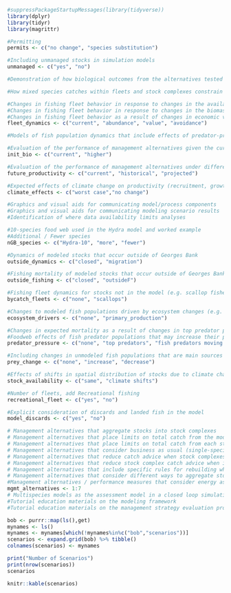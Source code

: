 <!-- ## draft table for scenarios -->

```r
#suppressPackageStartupMessages(library(tidyverse))
library(dplyr)
library(tidyr)
library(magrittr)
```


```r
#Permitting
permits <- c("no change", "species substitution")

#Including unmanaged stocks in simulation models
unmanaged <- c("yes", "no")

#Demonstration of how biological outcomes from the alternatives tested are consistent with Magnuson Stevens Act National Standard 1.

#How mixed species catches within fleets and stock complexes constrain the ability of management alternatives to meet management objectives

#Changes in fishing fleet behavior in response to changes in the availability of the various species
#Changes in fishing fleet behavior in response to changes in the biomass status of particular stocks (e.g. flexibility for avoidance of depleted stocks)
#Changes in fishing fleet behavior as a result of changes in economic value of different species
fleet_dynamics <- c("current", "abundance", "value", "avoidance")

#Models of fish population dynamics that include effects of predator-prey relationships among the modeled species

#Evaluation of the performance of management alternatives given the current status of the fishery (e.g. our initial conditions represent current biomass levels)
init_bio <- c("current", "higher")

#Evaluation of the performance of management alternatives under different expectations for future stock productivity (which could include alternative initial stock status based on historical stock sizes)
future_productivity <- c("current", "historical", "projected")

#Expected effects of climate change on productivity (recruitment, growth, mortality) of modeled stocks
climate_effects <- c("worst case","no change")

#Graphics and visual aids for communicating model/process components
#Graphics and visual aids for communicating modeling scenario results
#Identification of where data availability limits analyses

#10-species food web used in the Hydra model and worked example
#Additional / Fewer species
nGB_species <- c("Hydra-10", "more", "fewer")

#Dynamics of modeled stocks that occur outside of Georges Bank
outside_dynamics <- c("closed", "migration")

#Fishing mortality of modeled stocks that occur outside of Georges Bank
outside_fishing <- c("closed", "outsideF")

#Fishing fleet dynamics for stocks not in the model (e.g. scallop fishery)
bycatch_fleets <- c("none", "scallops")

#Changes to modeled fish populations driven by ecosystem changes (e.g. shifts in primary productivity, etc.)
ecosystem_drivers <- c("none", "primary_production")

#Changes in expected mortality as a result of changes in top predator population size
#Foodweb effects of fish predator populations that may increase their presence on Georges Bank with ocean warming
predator_pressure <- c("none", "top predators", "fish predators moving in")

#Including changes in unmodeled fish populations that are main sources of prey for modeled fish predators
prey_change <- c("none", "increase", "decrease")

#Effects of shifts in spatial distribution of stocks due to climate change
stock_availability <- c("same", "climate shifts")

#Number of fleets, add Recreational fishing
recreational_fleet <- c("yes", "no")

#Explicit consideration of discards and landed fish in the model
model_discards <- c("yes", "no")

# Management alternatives that aggregate stocks into stock complexes
# Management alternatives that place limits on total catch from the modeled system
# Management alternatives that place limits on total catch from each stock complex
# Management alternatives that consider business as usual (single-species management)
# Management alternatives that reduce catch advice when stock complexes become depleted
# Management alternatives that reduce stock complex catch advice when individual stocks within complexes become depleted
# Management alternatives that include specific rules for rebuilding when modeled stocks become depleted.
# Management alternatives that consider different ways to aggregate stocks into stock complexes, based on ecology and how they are caught by fishing fleets
#Management alternatives / performance measures that consider energy as well as lbs as currency.
mgmt_alternatives <- 1:7
# Multispecies models as the assessment model in a closed loop simulation (NO)
#Tutorial education materials on the modeling framework
#Tutorial education materials on the management strategy evaluation process
```

```r
bob <- purrr::map(ls(),get)
mynames <- ls()
mynames <- mynames[which(!mynames%in%c("bob","scenarios"))]
scenarios <- expand.grid(bob) %>% tibble()
colnames(scenarios) <- mynames

print("Number of Scenarios")
print(nrow(scenarios))
scenarios
```

```r
knitr::kable(scenarios)
```

